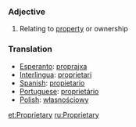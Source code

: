 ===Adjective===
#Relating to [[property]] or ownership

=== Translation ===

*[[Esperanto]]: [[proprajxa]]
*[[Interlingua]]: [[proprietari]]
*[[Spanish]]: [[propietario]]
*[[Portuguese]]: [[proprietário]]
*[[Polish]]: [[własnościowy]]
[[et:Proprietary]]
[[ru:Proprietary]]